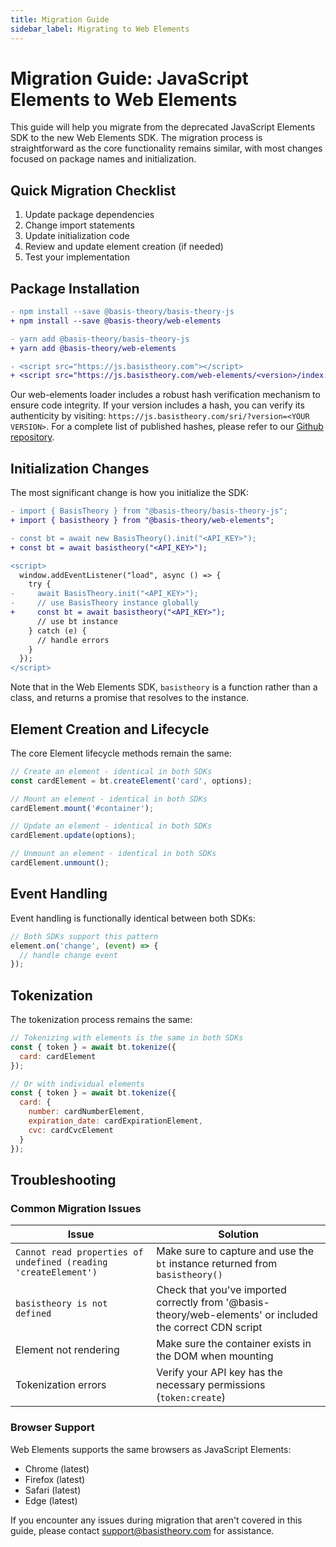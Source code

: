 ```yaml
---
title: Migration Guide
sidebar_label: Migrating to Web Elements
---
```



# Migration Guide: JavaScript Elements to Web Elements

This guide will help you migrate from the deprecated JavaScript Elements SDK to the new Web Elements SDK. The migration process is straightforward as the core functionality remains similar, with most changes focused on package names and initialization.

## Quick Migration Checklist

1. Update package dependencies
2. Change import statements
3. Update initialization code
4. Review and update element creation (if needed)
5. Test your implementation

## Package Installation

<Tabs className="bt-tabs" queryString="package-manager">
  <TabItem value="npm" label="npm">

```diff
- npm install --save @basis-theory/basis-theory-js
+ npm install --save @basis-theory/web-elements
```

  </TabItem>
  <TabItem value="yarn" label="yarn">

```diff
- yarn add @basis-theory/basis-theory-js
+ yarn add @basis-theory/web-elements
```

  </TabItem>
  <TabItem value="cdn" label="CDN">

```diff
- <script src="https://js.basistheory.com"></script>
+ <script src="https://js.basistheory.com/web-elements/<version>/index.js" integrity="<integrity>" crossorigin="anonymous"></script>

```

<Alert>Our web-elements loader includes a robust hash verification mechanism to ensure code integrity. If your version includes a hash, you can verify its authenticity by visiting: `https://js.basistheory.com/sri/?version=<YOUR VERSION>`. For a complete list of published hashes, please refer to our [Github repository](https://github.com/Basis-Theory/web-elements/blob/master/sri.json). </Alert>

  </TabItem>
</Tabs>

## Initialization Changes

The most significant change is how you initialize the SDK:

<Tabs className="bt-tabs" queryString="package-manager">
  <TabItem value="module" label="ES Module">

```diff
- import { BasisTheory } from "@basis-theory/basis-theory-js";
+ import { basistheory } from "@basis-theory/web-elements";

- const bt = await new BasisTheory().init("<API_KEY>");
+ const bt = await basistheory("<API_KEY>");
```

  </TabItem>
  <TabItem value="cdn" label="CDN">

```diff
<script>
  window.addEventListener("load", async () => {
    try {
-     await BasisTheory.init("<API_KEY>");
-     // use BasisTheory instance globally
+     const bt = await basistheory("<API_KEY>");
      // use bt instance
    } catch (e) {
      // handle errors
    }
  });
</script>
```

  </TabItem>
</Tabs>

<Alert type={Alerts.INFO}>Note that in the Web Elements SDK, <code>basistheory</code> is a function rather than a class, and returns a promise that resolves to the instance.</Alert>

## Element Creation and Lifecycle

The core Element lifecycle methods remain the same:

```javascript
// Create an element - identical in both SDKs
const cardElement = bt.createElement('card', options);

// Mount an element - identical in both SDKs
cardElement.mount('#container');

// Update an element - identical in both SDKs
cardElement.update(options);

// Unmount an element - identical in both SDKs
cardElement.unmount();
```

## Event Handling

Event handling is functionally identical between both SDKs:

```javascript
// Both SDKs support this pattern
element.on('change', (event) => {
  // handle change event
});
```

## Tokenization

The tokenization process remains the same:

```javascript
// Tokenizing with elements is the same in both SDKs
const { token } = await bt.tokenize({
  card: cardElement
});

// Or with individual elements
const { token } = await bt.tokenize({
  card: {
    number: cardNumberElement,
    expiration_date: cardExpirationElement,
    cvc: cardCvcElement
  }
});
```

## Troubleshooting

### Common Migration Issues

| Issue | Solution |
|-------|----------|
| `Cannot read properties of undefined (reading 'createElement')` | Make sure to capture and use the `bt` instance returned from `basistheory()` |
| `basistheory is not defined` | Check that you've imported correctly from '@basis-theory/web-elements' or included the correct CDN script |
| Element not rendering | Make sure the container exists in the DOM when mounting |
| Tokenization errors | Verify your API key has the necessary permissions (`token:create`) |

### Browser Support

Web Elements supports the same browsers as JavaScript Elements:
- Chrome (latest)
- Firefox (latest)
- Safari (latest)
- Edge (latest)

<Alert type={Alerts.WARNING}>
If you encounter any issues during migration that aren't covered in this guide, please contact <a href="mailto:support@basistheory.com">support@basistheory.com</a> for assistance.
</Alert>